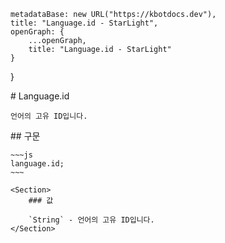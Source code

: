 
    metadataBase: new URL("https://kbotdocs.dev"),
    title: "Language.id - StarLight",
    openGraph: {
        ...openGraph,
        title: "Language.id - StarLight"
    }
}

<Section>
    # Language.id

    언어의 고유 ID입니다.
</Section>
<Section>
    ## 구문

    ~~~js
    language.id;
    ~~~

    <Section>
        ### 값

        `String` - 언어의 고유 ID입니다.
    </Section>
</Section>